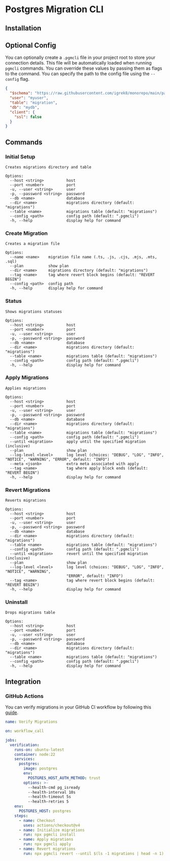
# Postgres Migration CLI

## Installation

<InstallSection name="pgmcli" global />

## Optional Config

You can optionally create a `.pgmcli` file in your project root to store your connection details. This file will be automatically loaded when running `pgmcli` commands. You can override these values by passing them as flags to the command. You can specify the path to the config file using the `--config` flag.

```json title=".pgmcli"
{
  "$schema": "https://raw.githubusercontent.com/igrek8/monorepo/main/packages/pgmcli/src/core/schema.json",
  "user": "myuser",
  "table": "migration",
  "db": "mydb",
  "client": {
    "ssl": false
  }
}
```

## Commands

### Initial Setup

```text title="pgmcli install -h"
Creates migrations directory and table

Options:
  --host <string>          host
  --port <number>          port
  -u, --user <string>      user
  -p, --password <string>  password
  --db <name>              database
  --dir <name>             migrations directory (default: "migrations")
  --table <name>           migrations table (default: "migrations")
  --config <path>          config path (default: ".pgmcli")
  -h, --help               display help for command
```

### Create Migration

```text title="pgmcli create -h"
Creates a migration file

Options:
  --name <name>    migration file name (.ts, .js, .cjs, .mjs, .mts, .sql)
  --plan           show plan
  --dir <name>     migrations directory (default: "migrations")
  --tag <name>     tag where revert block begins (default: "REVERT BEGIN")
  --config <path>  config path
  -h, --help       display help for command
```

### Status

```text title="pgmcli status -h"
Shows migrations statuses

Options:
  --host <string>          host
  --port <number>          port
  -u, --user <string>      user
  -p, --password <string>  password
  --db <name>              database
  --dir <name>             migrations directory (default: "migrations")
  --table <name>           migrations table (default: "migrations")
  --config <path>          config path (default: ".pgmcli")
  -h, --help               display help for command
```

### Apply Migrations

```text title="pgmcli apply -h"
Applies migrations

Options:
  --host <string>          host
  --port <number>          port
  -u, --user <string>      user
  -p, --password <string>  password
  --db <name>              database
  --dir <name>             migrations directory (default: "migrations")
  --table <name>           migrations table (default: "migrations")
  --config <path>          config path (default: ".pgmcli")
  --until <migration>      apply until the specified migration (inclusive)
  --plan                   show plan
  --log-level <level>      log level (choices: "DEBUG", "LOG", "INFO", "NOTICE", "WARNING", "ERROR", default: "INFO")
  --meta <jsonb>           extra meta associated with apply
  --tag <name>             tag where apply block ends (default: "REVERT BEGIN")
  -h, --help               display help for command
```

### Revert Migrations

```text title="pgmcli revert -h"
Reverts migrations

Options:
  --host <string>          host
  --port <number>          port
  -u, --user <string>      user
  -p, --password <string>  password
  --db <name>              database
  --dir <name>             migrations directory (default: "migrations")
  --table <name>           migrations table (default: "migrations")
  --config <path>          config path (default: ".pgmcli")
  --until <migration>      revert until the specified migration (inclusive)
  --plan                   show plan
  --log-level <level>      log level (choices: "DEBUG", "LOG", "INFO", "NOTICE", "WARNING",
                           "ERROR", default: "INFO")
  --tag <name>             tag where revert block begins (default: "REVERT BEGIN")
  -h, --help               display help for command
```

### Uninstall

```text title="pgmcli uninstall -h"
Drops migrations table

Options:
  --host <string>          host
  --port <number>          port
  -u, --user <string>      user
  -p, --password <string>  password
  --db <name>              database
  --dir <name>             migrations directory (default: "migrations")
  --table <name>           migrations table (default: "migrations")
  --config <path>          config path (default: ".pgmcli")
  -h, --help               display help for command
```

## Integration

### GitHub Actions

You can verify migrations in your GitHub CI workflow by following this [guide](https://docs.github.com/en/actions/use-cases-and-examples/using-containerized-services/creating-postgresql-service-containers).

```yaml title=".github/workflows/job-verify.yml"
name: Verify Migrations

on: workflow_call

jobs:
  verification:
    runs-on: ubuntu-latest
    container: node:22
    services:
      postgres:
        image: postgres
        env:
          POSTGRES_HOST_AUTH_METHOD: trust
        options: >-
          --health-cmd pg_isready
          --health-interval 10s
          --health-timeout 5s
          --health-retries 5
    env:
      POSTGRES_HOST: postgres
    steps:
      - name: Checkout
        uses: actions/checkout@v4
      - name: Initialize migrations
        run: npx pgmcli install
      - name: Apply migrations
        run: npx pgmcli apply
      - name: Revert migrations
        run: npx pgmcli revert --until $(ls -1 migrations | head -n 1)
```
